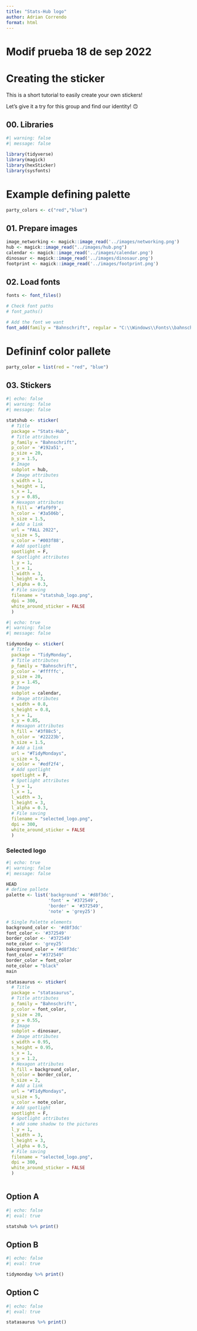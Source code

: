 ```yaml
---
title: "Stats-Hub logo"
author: Adrian Correndo
format: html
---
```


# Modif prueba 18 de sep 2022
# Creating the sticker

This is a short tutorial to easily create your own stickers!

Let's give it a try for this group and find our identity! 🙃

## 00. Libraries

```r
#| warning: false
#| message: false

library(tidyverse)
library(magick)
library(hexSticker)
library(sysfonts)

```
# Example defining palette
```r
party_colors <- c("red","blue")
```


## 01. Prepare images

```r
image_networking <- magick::image_read('../images/networking.png')
hub <- magick::image_read("../images/hub.png")
calendar <- magick::image_read('../images/calendar.png')
dinosaur <- magick::image_read('../images/dinosaur.png')
footprint <- magick::image_read('../images/footprint.png')

```

## 02. Load fonts

```r

fonts <- font_files()

# Check font paths
# font_paths()

# Add the font we want
font_add(family = "Bahnschrift", regular = "C:\\Windows\\Fonts\\bahnschrift.ttf")

```

# Defininf color pallete

```r
party_color = list(red = "red", "blue")

```


## 03. Stickers

```r
#| echo: false
#| warning: false
#| message: false

statshub <- sticker(
  # Title
  package = "Stats-Hub",
  # Title attributes
  p_family = "Bahnschrift",
  p_color = '#192a51',
  p_size = 20,
  p_y = 1.5,
  # Image
  subplot = hub,
  # Image attributes
  s_width = 1,
  s_height = 1,
  s_x = 1,
  s_y = 0.85,
  # Hexagon attributes
  h_fill = '#faf9f9',
  h_color = '#3a506b',
  h_size = 1.5,
  # Add a link
  url = "FALL 2022",
  u_size = 5,
  u_color = '#003f88',
  # Add spotlight
  spotlight = F,
  # Spotlight attributes
  l_y = 1,
  l_x = 1,
  l_width = 3,
  l_height = 3,
  l_alpha = 0.3,
  # File saving
  filename = "statshub_logo.png",
  dpi = 300,
  white_around_sticker = FALSE
  ) 

```

```r
#| echo: true
#| warning: false
#| message: false

tidymonday <- sticker(
  # Title
  package = "TidyMonday",
  # Title attributes
  p_family = "Bahnschrift",
  p_color = '#fffffc',
  p_size = 20,
  p_y = 1.45,
  # Image
  subplot = calendar,
  # Image attributes
  s_width = 0.8,
  s_height = 0.8,
  s_x = 1,
  s_y = 0.85,
  # Hexagon attributes
  h_fill = '#3f88c5',
  h_color = '#22223b',
  h_size = 1.5,
  # Add a link
  url = "#TidyMondays",
  u_size = 5,
  u_color = '#edf2f4',
  # Add spotlight
  spotlight = F,
  # Spotlight attributes
  l_y = 1,
  l_x = 1,
  l_width = 3,
  l_height = 3,
  l_alpha = 0.3,
  # File saving
  filename = "selected_logo.png",
  dpi = 300,
  white_around_sticker = FALSE
  ) 

```
### Selected logo
```r
#| echo: true
#| warning: false
#| message: false

HEAD
# define pallete
palette <- list('background' = '#d8f3dc',
                'font' = '#372549',
                'border' = '#372549',
                'note' = 'grey25')

# Single Palette elements
background_color <- '#d8f3dc'
font_color <- '#372549'
border_color <- '#372549'
note_color <- 'grey25'
bakcground_color = '#d8f3dc'
font_color = "#372549"
border_color = font_color
note_color = "black"
main

statasaurus <- sticker(
  # Title
  package = "statasaurus",
  # Title attributes
  p_family = "Bahnschrift",
  p_color = font_color,
  p_size = 20,
  p_y = 0.55,
  # Image
  subplot = dinosaur,
  # Image attributes
  s_width = 0.95,
  s_height = 0.95,
  s_x = 1,
  s_y = 1.2,
  # Hexagon attributes
  h_fill = background_color,
  h_color = border_color,
  h_size = 2,
  # Add a link
  url = "#TidyMondays",
  u_size = 5,
  u_color = note_color,
  # Add spotlight
  spotlight = F,
  # Spotlight attributes
  # add some shadow to the pictures
  l_y = 1,
  l_width = 3,
  l_height = 3,
  l_alpha = 0.5,
  # File saving
  filename = "selected_logo.png",
  dpi = 300,
  white_around_sticker = FALSE
  ) 



```

::: panel-tabset
## Option A

```r
#| echo: false
#| eval: true

statshub %>% print()

```

## Option B

```r
#| echo: false
#| eval: true

tidymonday %>% print()

```

## Option C

```r
#| echo: false
#| eval: true

statasaurus %>% print()

```
:::
